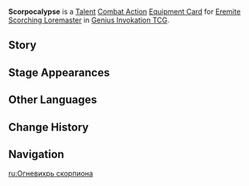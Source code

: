 {{Genius Invokation TCG Infobox
|id = 223031
|image = Scorpocalypse Equipment Card.png
|type = Equipment Card
|group = Talent;Combat Action
|character = Eremite Scorching Loremaster
|skill = Blazing Strike
|effect = '''Combat Action''': When your active character is '''Eremite Scorching Loremaster''', equip this card.<br>After Eremite Scorching Loremaster equips this card, immediately use [[Blazing Strike]] once.<br>When your Eremite Scorching Loremaster, who has this card equipped, is on the field and after you use '''Burning Assault''' to defeat an opposing character: Add 1 '''[[Spirit of Omen: Pyro Scorpion (Equipment Card)|Spirit of Omen: Pyro Scorpion]]''' card to your Hand.<br>At the end of the Round: Generate 1 '''Scorpion Blessing''' stack.
|matching = 3
|element = Pyro
|source1 = Achieve victory within 5 Rounds in [[Genius Invokation TCG/Stage/Night Pilot/Ballad of the Scorching Loremaster|Ballad of the Scorching Loremaster]]
|source2 = Win without any characters defeated in [[Genius Invokation TCG/Stage/Night Pilot/Ballad of the Scorching Loremaster|Ballad of the Scorching Loremaster]]
}}
'''Scorpocalypse''' is a [[Talent Card|Talent]] [[Combat Action Card|Combat Action]] [[Equipment Card]] for [[Eremite Scorching Loremaster (Character Card)|Eremite Scorching Loremaster]] in [[Genius Invokation TCG]].

==Story==
{{Description|"For the Eternal Oasis!"|title=Eremite Scorching Loremaster: Scorpocalypse}}

==Stage Appearances==
{{Genius Invokation TCG Stage Appearances}}

==Other Languages==
{{Other Languages
|en      = Scorpocalypse
|zhs     = 魔蝎烈祸
|zhs_rm  = 
|zht     = 魔蠍烈禍
|zht_rm  = 
|zh_tl   = 
|ja      = サソリの大禍
|ja_rm   = Sasori no Taika
|ja_tl   = 
|ko      = 전갈의 큰 재앙
|ko_rm   = 
|ko_tl   = 
|es      = Escorpiovórtice
|es_tl   = Scorpion Vortex
|fr      = Scorpiocalypse
|fr_tl   = Scorpocalypse
|ru      = Огневихрь скорпиона
|ru_tl   = 
|th      = Scorpocalypse
|vi      = Hiểm Họa Bò Cạp
|vi_tl   = 
|de      = Skorpiokalypse
|de_tl   = Scorpiocalypse
|id      = Scorpocalypse
|pt      = Pyrofuracão do Escorpião
|pt_tl   = 
|tr      = Akrep Kıyameti
|tr_tl   = 
|it      = Apocalisse scorpionica
|it_tl   = 
}}

==Change History==
{{Change History|4.3}}

==Navigation==
{{Genius Invokation TCG Navbox|Equipment Card}}

[[ru:Огневихрь скорпиона]]